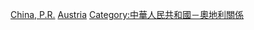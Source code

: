 [[Category:奧地利駐外大使|China, P.R.]]
[[Category:駐中華人民共和國大使|Austria]]
[[Category:中華人民共和國－奧地利關係|Category:中華人民共和國－奧地利關係]]